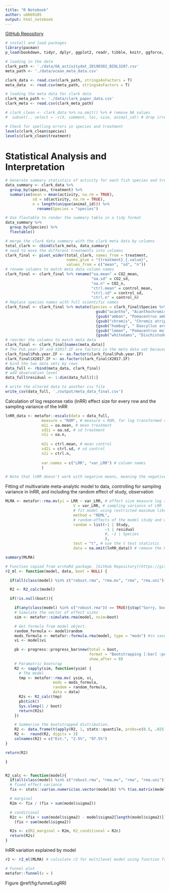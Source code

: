 ```yaml
---
title: "R Notebook"
author: u6669105
output: html_notebook
---
```


[GitHub Repository](https://github.com/JessCaley/Meta-analysis-of-Ocean-Acidification-Effects-on-Behaviour)

```r
# install and load packages
library(pacman)
p_load(bookdown, tidyr, dplyr, ggplot2, readr, tibble, knitr, ggforce, flextable, latex2exp, png, magick) 
```

```r
# loading in the data
clark_path <- './data/OA_activitydat_20190302_BIOL3207.csv'
meta_path <- './data/ocean_meta_data.csv'

clark_data <- read.csv(clark_path, stringsAsFactors = T)
meta_data  <- read.csv(meta_path, stringsAsFactors = T)

# loading the meta data for clark data
clark_meta_path <- './data/clark_paper_data.csv'
clark_meta <- read.csv(clark_meta_path)
```

```r

# clark_clean <- clark_data %>% na.omit() %>% # remove NA values 
#  subset(., select = -c(X, comment, loc, size, animal_id)) # drop irrelevant columns

# Check for spelling errors in species and treatment
levels(clark_clean$species)
levels(clark_clean$treatment)
```

# Statistical Analysis and Interpretation

```r
# Generate summary statistics of activity for each fish species and treatment in clark data
data_summary <- clark_data %>% 
  group_by(species, treatment) %>%
  summarise(mean = mean(activity, na.rm = TRUE),
            sd = sd(activity, na.rm = TRUE),
            n = length(unique(animal_id))) %>%
              rename(Species = "species") 

# Use flextable to render the summary table in a tidy format
data_summary %>% 
  group_by(Species) %>%
  flextable()

```


```r
# merge the clark data summary with the clark meta data by columns
total_clark <- cbind(clark_meta, data_summary)
# need to move the different treatments into columns
clark_final <- pivot_wider(total_clark, names_from = treatment, 
                           names_glue = "{treatment}_{.value}", 
                           values_from = c("mean", "sd", "n"))
# rename columns to match meta data column names
clark_final <- clark_final %>% rename("oa.mean" = CO2_mean, 
                                      "oa.sd" = CO2_sd,
                                      "oa.n" = CO2_n,
                                      "ctrl.mean" = control_mean,
                                      "ctrl.sd" = control_sd,
                                      "ctrl.n" = control_n) 
# Replace species names with full scientific names
clark_final <- clark_final %>% mutate(Species = clark_final$Species %>% 
                                        gsub("acantho", "Acanthochromis polyacanthus", .) %>% 
                                        {gsub("ambon", "Pomacentrus amboinensis", .)} %>%
                                        {gsub("chromis", "Chromis atripectoralis", .)} %>%
                                        {gsub("humbug", " Dascyllus aruanus", .)} %>% 
                                        {gsub("lemon", "Pomacentrus moluccensis", .)} %>%
                                        {gsub("whitedams", "Dischistodus perspicillatus", .)})
# reorder the columns to match meta data
clark_final <- clark_final[names(meta_data)]
# The Pub.year.IF and X2017.IF are factors in the meta data set because of empty entries, will convert clark into factors
clark_final$Pub.year.IF <- as.factor(clark_final$Pub.year.IF)
clark_final$X2017.IF <- as.factor(clark_final$X2017.IF)
# bind the two data sets by rows
data_full <- rbind(meta_data, clark_final) 
# add observation level
data_full$residual <- 1:dim(data_full)[1]

```
```r
# write the altered data to another csv file
write_csv(data_full, './output/meta_data_final.csv')
```

Calculation of log response ratio (lnRR) effect size for every row and the sampling variance of the lnRR
```r
lnRR_data <- metafor::escalc(data = data_full,
                measure = "ROM", # measure = ROM, for log transformed ratio of means
                m1i = oa.mean, # mean treatment
                sd1i = oa.sd, # sd treatment
                n1i = oa.n, 
                
                m2i = ctrl.mean, # mean control
                sd2i = ctrl.sd, # sd control
                n2i = ctrl.n, 
                
                var.names = c("LRR", "var_LRR") # column names
                )

# Note that lnRR doesn't work with negative means, meaning the negative values produce NaNs :]
```

Fitting of multivariate meta-analytic model to data, controlling for sampling variance in lnRR, and including the random effect of study,  observation
```r
MLMA <- metafor::rma.mv(yi = LRR ~ var_LRR, # effect size measure log response ratio with sampling variance as fixed effect
                              V = var_LRR, # sampling variance of LRR
                              # fit model using restricted maximum likelihood (considers degrees freedom, better for small sample sizes)
                              method = "REML", 
                              # random-effects of the model study and observation (residual)
                              random = list(~1 | Study, 
                                            ~1 | residual 
                                            #, ~1 | Species
                                            ), 
                              test = "t", # use the t test statistic 
                              data = na.omit(lnRR_data)) # remove the NA values from the data! 

summary(MLMA)
```

```r
# Function copied from orchaRd package, [GitHub Repository](https://github.com/daniel1noble/orchaRd/tree/b8cc44e1f246beaf2f45d0071327d5ab44b083bd)
r2_ml <- function(model, data, boot = NULL) {

  if(all(class(model) %in% c("robust.rma", "rma.mv", "rma", "rma.uni")) == FALSE) {stop("Sorry, you need to fit a metafor model of class robust.rma, rma.mv, rma, rma.uni")}

  R2 <- R2_calc(model)

  if(!is.null(boot)){

    if(any(class(model) %in% c("robust.rma")) == TRUE){stop("Sorry, bootstrapping currently doesn't work for robust.rma objects. Please use rma.mv instead.")}
    # Simulate the vector of effect sizes
    sim <- metafor::simulate.rma(model, nsim=boot)

    # Get formula from model object.
    random_formula <- model$random
    mods_formula <- metafor::formula.rma(model, type = "mods") #in case moderators
    vi <- model$vi

    pb <- progress::progress_bar$new(total = boot,
                                     format = "Bootstrapping [:bar] :percent ETA: :eta",
                                     show_after = 0)
    # Paramatric bootsrap
    R2 <- sapply(sim, function(ysim) {
      # The model
      tmp <- metafor::rma.mv( ysim, vi,
                     mods = mods_formula,
                     random = random_formula,
                     data = data)
      R2s <- R2_calc(tmp)
      pb$tick()
      Sys.sleep(1 / boot)
      return(R2s)
    })

    # Summarise the bootstrapped distribution.
    R2 <- data.frame(t(apply(R2, 1, stats::quantile, probs=c(0.5, .025, .975))))
    R2 <-  round(R2, digits = 3)
    colnames(R2) = c("Est.", "2.5%", "97.5%")
}

return(R2)

}


R2_calc <- function(model){
  if(all(class(model) %in% c("robust.rma", "rma.mv", "rma", "rma.uni")) == FALSE) {stop("Sorry, you need to fit a metafor model of class robust.rma, rma.mv, rma, rma.uni")}
  # fixed effect variance
  fix <- stats::var(as.numeric(as.vector(model$b) %*% t(as.matrix(model$X))))

  # marginal
  R2m <- fix / (fix + sum(model$sigma2))

  # conditional
  R2c <- (fix + sum(model$sigma2) - model$sigma2[length(model$sigma2)]) /
    (fix + sum(model$sigma2))

  R2s <- c(R2_marginal = R2m, R2_conditional = R2c)
  return(R2s)
}
```

lnRR variation explained by model 
```r
r2 <- r2_ml(MLMA) # calculate r2 for multilevel model using function from orchaRd package
```

```r
# Funnel plot 
metafor::funnel(x = )


```


Figure \@ref(fig:funnelLogRR)

